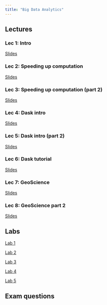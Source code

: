 ```yaml
---
title: "Big Data Analytics"
---
```




## Lectures

### Lec 1: Intro

[Slides](./bigdata_lec1.qmd)

### Lec 2: Speeding up computation

[Slides](./bigdata_lec2.qmd)

### Lec 3: Speeding up computation (part 2)

[Slides](./bigdata_lec3.qmd)

### Lec 4: Dask intro

[Slides](./bigdata_lec4.qmd)

### Lec 5: Dask intro (part 2)

[Slides](./bigdata_lec5.qmd)

### Lec 6: Dask tutorial

[Slides](./bigdata_lec6.qmd)

### Lec 7: GeoScience

[Slides](./bigdata_lec7.qmd)

### Lec 8: GeoScience part 2

[Slides](./bigdata_lec8.qmd)





## Labs

[Lab 1](./bigdata_lab1.qmd)

[Lab 2](./bigdata_lab2.qmd)

[Lab 3](./bigdata_lab3.qmd)

[Lab 4](./bigdata_lab4.qmd)

[Lab 5](./bigdata_lab5.qmd)

## Exam questions
